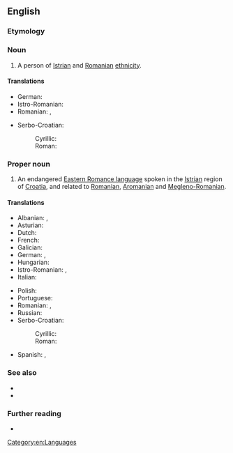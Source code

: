 ==English==
{{wikipedia|Istro-Romanian}}

===Etymology===
{{prefix|en|Istro|Romanian}}

===Noun===
{{en-noun}}

# A person of [[Istrian]] and [[Romanian]] [[ethnicity]].

====Translations====
{{trans-top|person}}
* German: {{t|de|Istrorumäne|m}}
* Istro-Romanian: {{t|ruo|rumâr|m}}
* Romanian: {{t+|ro|istroromân|m}}, {{t+|ro|istroromâncă|f}}
{{trans-mid}}
* Serbo-Croatian:
*: Cyrillic: {{t|sh|Истрорумуњ|m}}
*: Roman: {{t|sh|Istrorumunj|m}}
{{trans-bottom}}

===Proper noun===
{{en-proper noun}}

# An endangered [[w:Eastern Romance languages|Eastern Romance language]] spoken in the [[Istria]]n region of [[Croatia]], and related to [[Romanian]], [[Aromanian]] and [[Megleno-Romanian]].

====Translations====
{{trans-top|language}}
* Albanian: {{t|sq|istrorumun|f}}, {{t+|sq|gjuha istrorumune|f}}
* Asturian: {{t|ast|istrorrumanu}}
* Dutch: {{t|nl|Istro-Roemeens}}
* French: {{t|fr|Istro-roumain}}
* Galician: {{t|gl|[[lingua]] [[istrio-romanesa]]|f}}
* German: {{t|de|[[istrorumänisch]]e [[Sprache]]|f}}, {{t|de|Istrorumänisch|n}}
* Hungarian: {{t|hu|isztroromán nyelv}}
* Istro-Romanian: {{t|ruo|vlăşeşte}}, {{t|ruo|rumâreşte}}
* Italian: {{t|it|[[lingua]] [[istrorumena]]|f}}
{{trans-mid}}
* Polish: {{t+|pl|istrorumuński|m}}
* Portuguese: {{t+|pt|istro-romeno|m}}
* Romanian: {{t|ro|[[limba]] [[istroromână]]|f}}, {{t+|ro|istroromână|f}}
* Russian: {{t|ru|истрорумынский язы́к}}
* Serbo-Croatian:
*: Cyrillic: {{t|sh|истрорумуњски}}
*: Roman: {{t+|sh|istrorumunjski}}
* Spanish: {{t|es|[[idioma]] [[istrorrumano]]|m}}, {{t|es|istrorrumano|m}}
{{trans-bottom}}

===See also===
* {{langcat|ruo}}
* {{langlist}}

===Further reading===
* {{ethnologue|code=ruo}}

[[Category:en:Languages]]